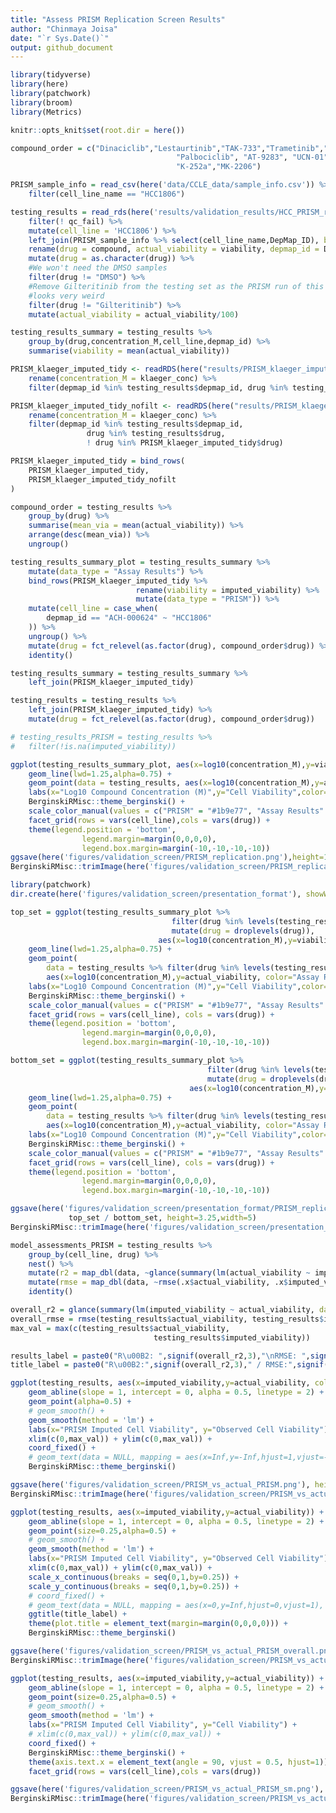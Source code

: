 ```yaml
---
title: "Assess PRISM Replication Screen Results"
author: "Chinmaya Joisa"
date: "`r Sys.Date()`"
output: github_document
---
```


```r
library(tidyverse)
library(here)
library(patchwork)
library(broom)
library(Metrics)

knitr::opts_knit$set(root.dir = here())
```

```r
compound_order = c("Dinaciclib","Lestaurtinib","TAK-733","Trametinib","Masitinib",
									 "Palbociclib", "AT-9283", "UCN-01","Gilteritinib","Cobimetinib","KW-2449",
									 "K-252a","MK-2206")

PRISM_sample_info = read_csv(here('data/CCLE_data/sample_info.csv')) %>%
	filter(cell_line_name == "HCC1806") 

testing_results = read_rds(here('results/validation_results/HCC_PRISM_replication_screen.rds')) %>% 
	filter(! qc_fail) %>%
	mutate(cell_line = 'HCC1806') %>% 
	left_join(PRISM_sample_info %>% select(cell_line_name,DepMap_ID), by=c('cell_line'='cell_line_name')) %>%
	rename(drug = compound, actual_viability = viability, depmap_id = DepMap_ID) %>%
	mutate(drug = as.character(drug)) %>% 
	#We won't need the DMSO samples
	filter(drug != "DMSO") %>%
	#Remove Gilteritinib from the testing set as the PRISM run of this compound
	#looks very weird
	filter(drug != "Gilteritinib") %>%
	mutate(actual_viability = actual_viability/100)

testing_results_summary = testing_results %>%
	group_by(drug,concentration_M,cell_line,depmap_id) %>%
	summarise(viability = mean(actual_viability))

PRISM_klaeger_imputed_tidy <- readRDS(here("results/PRISM_klaeger_imputed_tidy.rds")) %>%
	rename(concentration_M = klaeger_conc) %>%
	filter(depmap_id %in% testing_results$depmap_id, drug %in% testing_results$drug)

PRISM_klaeger_imputed_tidy_nofilt <- readRDS(here("results/PRISM_klaeger_imputed_tidy_nofilt.rds")) %>%
	rename(concentration_M = klaeger_conc) %>%
	filter(depmap_id %in% testing_results$depmap_id, 
				 drug %in% testing_results$drug, 
				 ! drug %in% PRISM_klaeger_imputed_tidy$drug)

PRISM_klaeger_imputed_tidy = bind_rows(
	PRISM_klaeger_imputed_tidy,
	PRISM_klaeger_imputed_tidy_nofilt
)

compound_order = testing_results %>%
	group_by(drug) %>%
	summarise(mean_via = mean(actual_viability)) %>%
	arrange(desc(mean_via)) %>%
	ungroup()
```
```r
testing_results_summary_plot = testing_results_summary %>% 
	mutate(data_type = "Assay Results") %>%
	bind_rows(PRISM_klaeger_imputed_tidy %>%
							rename(viability = imputed_viability) %>%
							mutate(data_type = "PRISM")) %>%
	mutate(cell_line = case_when(
		depmap_id == "ACH-000624" ~ "HCC1806"
	)) %>%
	ungroup() %>%
	mutate(drug = fct_relevel(as.factor(drug), compound_order$drug)) %>%
	identity()
```


```r
testing_results_summary = testing_results_summary %>%
	left_join(PRISM_klaeger_imputed_tidy)

testing_results = testing_results %>% 
	left_join(PRISM_klaeger_imputed_tidy) %>%
	mutate(drug = fct_relevel(as.factor(drug), compound_order$drug))

# testing_results_PRISM = testing_results %>%
# 	filter(!is.na(imputed_viability))
```

```r
ggplot(testing_results_summary_plot, aes(x=log10(concentration_M),y=viability, color=data_type)) +
	geom_line(lwd=1.25,alpha=0.75) +
	geom_point(data = testing_results, aes(x=log10(concentration_M),y=actual_viability, color="Assay Results"), alpha=0.25) +
	labs(x="Log10 Compound Concentration (M)",y="Cell Viability",color='') +
	BerginskiRMisc::theme_berginski() +
	scale_color_manual(values = c("PRISM" = "#1b9e77", "Assay Results" = "#d95f02")) +
	facet_grid(rows = vars(cell_line),cols = vars(drug)) +
	theme(legend.position = 'bottom',
				legend.margin=margin(0,0,0,0), 
				legend.box.margin=margin(-10,-10,-10,-10))
ggsave(here('figures/validation_screen/PRISM_replication.png'),height=1.5,width=10)
BerginskiRMisc::trimImage(here('figures/validation_screen/PRISM_replication.png'))
```

```r
library(patchwork)
dir.create(here('figures/validation_screen/presentation_format'), showWarnings = F)

top_set = ggplot(testing_results_summary_plot %>% 
								 	filter(drug %in% levels(testing_results_summary_plot$drug)[1:6]) %>%
								 	mutate(drug = droplevels(drug)), 
								 aes(x=log10(concentration_M),y=viability, color=data_type)) +
	geom_line(lwd=1.25,alpha=0.75) +
	geom_point(
		data = testing_results %>% filter(drug %in% levels(testing_results_summary_plot$drug)[1:6]), 
		aes(x=log10(concentration_M),y=actual_viability, color="Assay Results"), alpha=0.25) +
	labs(x="Log10 Compound Concentration (M)",y="Cell Viability",color='') +
	BerginskiRMisc::theme_berginski() +
	scale_color_manual(values = c("PRISM" = "#1b9e77", "Assay Results" = "#d95f02")) +
	facet_grid(rows = vars(cell_line), cols = vars(drug)) +
	theme(legend.position = 'bottom',
				legend.margin=margin(0,0,0,0), 
				legend.box.margin=margin(-10,-10,-10,-10))

bottom_set = ggplot(testing_results_summary_plot %>% 
											filter(drug %in% levels(testing_results_summary_plot$drug)[7:11]) %>%
											mutate(drug = droplevels(drug)), 
										aes(x=log10(concentration_M),y=viability, color=data_type)) +
	geom_line(lwd=1.25,alpha=0.75) +
	geom_point(
		data = testing_results %>% filter(drug %in% levels(testing_results_summary_plot$drug)[7:11]), 
		aes(x=log10(concentration_M),y=actual_viability, color="Assay Results"), alpha=0.25) +
	labs(x="Log10 Compound Concentration (M)",y="Cell Viability",color='') +
	BerginskiRMisc::theme_berginski() +
	scale_color_manual(values = c("PRISM" = "#1b9e77", "Assay Results" = "#d95f02")) +
	facet_grid(rows = vars(cell_line), cols = vars(drug)) +
	theme(legend.position = 'bottom',
				legend.margin=margin(0,0,0,0), 
				legend.box.margin=margin(-10,-10,-10,-10))

ggsave(here('figures/validation_screen/presentation_format/PRISM_replication.png'),
			 top_set / bottom_set, height=3.25,width=5)
BerginskiRMisc::trimImage(here('figures/validation_screen/presentation_format/PRISM_replication.png'))
```

```r
model_assessments_PRISM = testing_results %>%
	group_by(cell_line, drug) %>%
	nest() %>%
	mutate(r2 = map_dbl(data, ~glance(summary(lm(actual_viability ~ imputed_viability, data=.x)))$r.squared)) %>%
	mutate(rmse = map_dbl(data, ~rmse(.x$actual_viability, .x$imputed_viability))) %>% 
	identity()
```

```r
overall_r2 = glance(summary(lm(imputed_viability ~ actual_viability, data = testing_results)))$r.squared
overall_rmse = rmse(testing_results$actual_viability, testing_results$imputed_viability)
max_val = max(c(testing_results$actual_viability,
								testing_results$imputed_viability))

results_label = paste0("R\u00B2: ",signif(overall_r2,3),"\nRMSE: ",signif(overall_rmse,3))
title_label = paste0("R\u00B2:",signif(overall_r2,3)," / RMSE:",signif(overall_rmse,3))

ggplot(testing_results, aes(x=imputed_viability,y=actual_viability, color=drug)) + 
	geom_abline(slope = 1, intercept = 0, alpha = 0.5, linetype = 2) +
	geom_point(alpha=0.5) + 
	# geom_smooth() +
	geom_smooth(method = 'lm') +
	labs(x="PRISM Imputed Cell Viability", y="Observed Cell Viability") +
	xlim(c(0,max_val)) + ylim(c(0,max_val)) +
	coord_fixed() +
	# geom_text(data = NULL, mapping = aes(x=Inf,y=-Inf,hjust=1,vjust=-0.2), label=results_label) +
	BerginskiRMisc::theme_berginski()

ggsave(here('figures/validation_screen/PRISM_vs_actual_PRISM.png'), height=6,width=6)
BerginskiRMisc::trimImage(here('figures/validation_screen/PRISM_vs_actual_PRISM.png'))

ggplot(testing_results, aes(x=imputed_viability,y=actual_viability)) + 
	geom_abline(slope = 1, intercept = 0, alpha = 0.5, linetype = 2) +
	geom_point(size=0.25,alpha=0.5) + 
	# geom_smooth() +
	geom_smooth(method = 'lm') +
	labs(x="PRISM Imputed Cell Viability", y="Observed Cell Viability") +
	xlim(c(0,max_val)) + ylim(c(0,max_val)) +
	scale_x_continuous(breaks = seq(0,1,by=0.25)) +
	scale_y_continuous(breaks = seq(0,1,by=0.25)) +
	# coord_fixed() +
	# geom_text(data = NULL, mapping = aes(x=0,y=Inf,hjust=0,vjust=1), label=results_label) +
	ggtitle(title_label) +
	theme(plot.title = element_text(margin=margin(0,0,0,0))) +
	BerginskiRMisc::theme_berginski()

ggsave(here('figures/validation_screen/PRISM_vs_actual_PRISM_overall.png'), height=3,width=3)
BerginskiRMisc::trimImage(here('figures/validation_screen/PRISM_vs_actual_PRISM_overall.png'))
```

```r
ggplot(testing_results, aes(x=imputed_viability,y=actual_viability)) + 
	geom_abline(slope = 1, intercept = 0, alpha = 0.5, linetype = 2) +
	geom_point(size=0.25,alpha=0.5) + 
	# geom_smooth() +
	geom_smooth(method = 'lm') +
	labs(x="PRISM Imputed Cell Viability", y="Cell Viability") +
	# xlim(c(0,max_val)) + ylim(c(0,max_val)) +
	coord_fixed() +
	BerginskiRMisc::theme_berginski() +
	theme(axis.text.x = element_text(angle = 90, vjust = 0.5, hjust=1)) +
	facet_grid(rows = vars(cell_line),cols = vars(drug))

ggsave(here('figures/validation_screen/PRISM_vs_actual_PRISM_sm.png'), width=13)
BerginskiRMisc::trimImage(here('figures/validation_screen/PRISM_vs_actual_PRISM_sm.png'))
```
